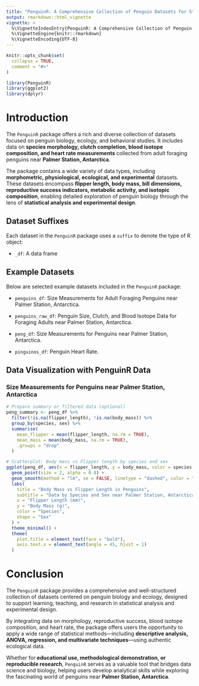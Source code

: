 ```yaml
---
title: "PenguinR: A Comprehensive Collection of Penguin Datasets for Statistical Analysis and Experimental Design"
output: rmarkdown::html_vignette
vignette: >
  %\VignetteIndexEntry{PenguinR: A Comprehensive Collection of Penguin Datasets for Statistical Analysis and Experimental Design}
  %\VignetteEngine{knitr::rmarkdown}
  %\VignetteEncoding{UTF-8}
---
```


```r
knitr::opts_chunk$set(
  collapse = TRUE,
  comment = "#>"
)
```

```r
library(PenguinR)
library(ggplot2)
library(dplyr)
```

# Introduction

The `PenguinR` package offers a rich and diverse collection of datasets focused on penguin biology, ecology, and behavioral studies. It includes data on **species morphology, clutch completion, blood isotope composition, and heart rate measurements** collected from adult foraging penguins near **Palmer Station, Antarctica**.

The package contains a wide variety of data types, including **morphometric, physiological, ecological, and experimental** datasets. These datasets encompass **flipper length, body mass, bill dimensions, reproductive success indicators, metabolic activity, and isotopic composition**, enabling detailed exploration of penguin biology through the lens of **statistical analysis and experimental design**.

## Dataset Suffixes

Each dataset in the `PenguinR` package uses a `suffix` to denote the type of R object:

- `_df`: A data frame

## Example Datasets

Below are selected example datasets included in the `PenguinR` package:

- `penguins_df`: Size Measurements for Adult Foraging Penguins near Palmer Station, Antarctica.

- `penguins_raw_df`: Penguin Size, Clutch, and Blood Isotope Data for Foraging Adults near Palmer Station, Antarctica.

- `peng_df`: Size Measurements for Penguins near Palmer Station, Antarctica.

- `pinguinos_df`: Penguin Heart Rate.

## Data Visualization with PenguinR Data

###  Size Measurements for Penguins near Palmer Station, Antarctica

```r

# Prepare summary or filtered data (optional)
peng_summary <- peng_df %>%
  filter(!is.na(flipper_length), !is.na(body_mass)) %>%
  group_by(species, sex) %>%
  summarise(
    mean_flipper = mean(flipper_length, na.rm = TRUE),
    mean_mass = mean(body_mass, na.rm = TRUE),
    .groups = "drop"
  )

# Scatterplot: Body mass vs Flipper length by species and sex
ggplot(peng_df, aes(x = flipper_length, y = body_mass, color = species, shape = sex)) +
  geom_point(size = 2, alpha = 0.8) +
  geom_smooth(method = "lm", se = FALSE, linetype = "dashed", color = "black") +
  labs(
    title = "Body Mass vs Flipper Length in Penguins",
    subtitle = "Data by Species and Sex near Palmer Station, Antarctica",
    x = "Flipper Length (mm)",
    y = "Body Mass (g)",
    color = "Species",
    shape = "Sex"
  ) +
  theme_minimal() +
  theme(
    plot.title = element_text(face = "bold"),
    axis.text.x = element_text(angle = 45, hjust = 1)
  )


```

# Conclusion

The `PenguinR` package provides a comprehensive and well-structured collection of datasets centered on penguin biology and ecology, designed to support learning, teaching, and research in statistical analysis and experimental design.  

By integrating data on morphology, reproductive success, blood isotope composition, and heart rate, the package offers users the opportunity to apply a wide range of statistical methods—including **descriptive analysis, ANOVA, regression, and multivariate techniques**—using authentic ecological data.  

Whether for **educational use, methodological demonstration, or reproducible research**, `PenguinR` serves as a valuable tool that bridges data science and biology, helping users develop analytical skills while exploring the fascinating world of penguins near **Palmer Station, Antarctica**.

<div class="tocify-extend-page" data-unique="tocify-extend-page" style="height: 0;"></div>
